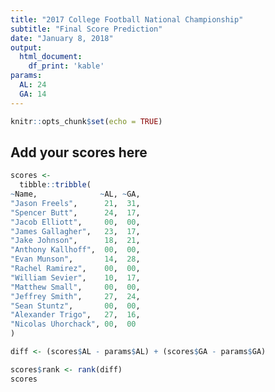 ```yaml
---
title: "2017 College Football National Championship"
subtitle: "Final Score Prediction"
date: "January 8, 2018"
output: 
  html_document:
    df_print: 'kable'
params:
  AL: 24
  GA: 14
---
```


```r
knitr::opts_chunk$set(echo = TRUE)
```

## Add your scores here

```r
scores <- 
  tibble::tribble(
~Name,              ~AL, ~GA,
"Jason Freels",      21,  31,
"Spencer Butt",      24,  17,
"Jacob Elliott",     00,  00,
"James Gallagher",   23,  17,
"Jake Johnson",      18,  21,
"Anthony Kallhoff",  00,  00,
"Evan Munson",       14,  28,
"Rachel Ramirez",    00,  00,
"William Sevier",    10,  17,
"Matthew Small",     00,  00,
"Jeffrey Smith",     27,  24,
"Sean Stuntz",       00,  00,
"Alexander Trigo",   27,  16,
"Nicolas Uhorchack", 00,  00
)
```

```r
diff <- (scores$AL - params$AL) + (scores$GA - params$GA)

scores$rank <- rank(diff)
scores
```
